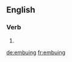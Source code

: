 ==English==

===Verb===
{{head|en|present participle}}

# {{present participle of|embus|lang=en}}

[[de:embuing]]
[[fr:embuing]]